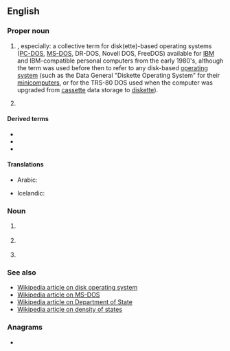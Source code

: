{{also|dos|DoS|dós|dōs|do's|-dos|d'os|d'ô}}
==English==

===Proper noun===
{{en-proper noun}}

# {{lb|en|computing}} {{acronym of|Disk Operating System|lang=en}}, especially: a collective term for disk(ette)-based operating systems ([[PC-DOS]], [[MS-DOS]], DR-DOS, Novell DOS, FreeDOS) available for [[IBM]] and IBM-compatible personal computers from the early 1980's, although the term was used before then to refer to any disk-based [[operating system]] (such as the Data General "Diskette Operating System" for their [[minicomputers]], or for the TRS-80 DOS used when the computer was upgraded from [[cassette]] data storage to [[diskette]]).
# {{lb|en|US}} {{initialism of|[[department|Department]] of [[state|State]]}}

====Derived terms====
* {{l|en|DR-DOS}}
* {{l|en|PC-DOS}}
* {{l|en|MS-DOS}}

====Translations====
{{trans-top|Disk Operating System}}
* Arabic: {{t|ar|دوس|m}}
{{trans-mid}}
* Icelandic: {{t|is|diskstýrikerfi|n}}
{{trans-bottom}}

===Noun===
{{en-noun}}

# {{lb|en|military}} {{initialism of|[[date]] of [[service]]}}
# {{lb|en|military}} {{initialism of|[[date]] of [[separation]]}}
# {{lb|en|sciences}} {{initialism of|density of states}}

===See also===
* [[w:DOS_%28disambiguation%29|Wikipedia article on disk operating system]]
* [[w:MS-DOS|Wikipedia article on MS-DOS]]
* [[w:United States Department of State|Wikipedia article on Department of State]]
* [[w:Density_of_states|Wikipedia article on density of states]]

===Anagrams===
* {{anagrams|en|a=dos|DSO|OD's|ODS|OSD|SDO|SOD|SoD|dso|ods|sod}}